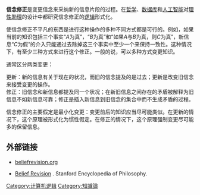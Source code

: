 '''信念修正'''是变更信念来采纳新的信息片段的过程。在[[哲学|哲学]]、[[数据库|数据库]]和[[人工智能|人工智能]]对[[理性助理|理性助理]]的设计中都研究信念修正的[[逻辑|逻辑]]形式化。

使信念修正不平凡的东西是进行这种操作的多种不同方式都是可行的。例如，如果当前的知识包括三个事实“<math>A</math>为真”，“<math>B</math>为真”和“如果<math>A</math>与<math>B</math>为真，则<math>C</math>为真”，新信息“<math>C</math>为假”的介入只能通过去除掉这三个事实中至少一个来保持一致性。这种情况下，有至少三种方式来进行这个修正。一般的说，可以多种方式变更知识。

通常区分两类变更：
;更新：新的信息有关于现在的状况，而旧的信念提及的是过去；更新是改变旧信念来接受变更的操作。
;修正：旧信念和新信息都提及同一个状况；在新旧信息之间存在的矛盾被解释为旧信息不如新信息可靠；修正是插入新信息到旧信念的集合中而不生成矛盾的过程。

信念修正的主要假定是最小化变更：变更前后的知识应当尽可能类似。在更新的情况下，这个原理被形式化为惯性假定。在修正的情况下，这个原理强制变更尽可能多的保留信息。

== 外部链接 ==
* [http://www.beliefrevision.org/ beliefrevision.org] {{Wayback|url=http://www.beliefrevision.org/ |date=20201021223114 }}

* [http://plato.stanford.edu/entries/reasoning-defeasible/#4.3 Belief Revision] {{Wayback|url=http://plato.stanford.edu/entries/reasoning-defeasible/#4.3 |date=20201031225001 }}. Stanford Encyclopedia of Philosophy.

{{Logic-stub}}

[[Category:计算机逻辑|Category:计算机逻辑]]
[[Category:知識論|Category:知識論]]